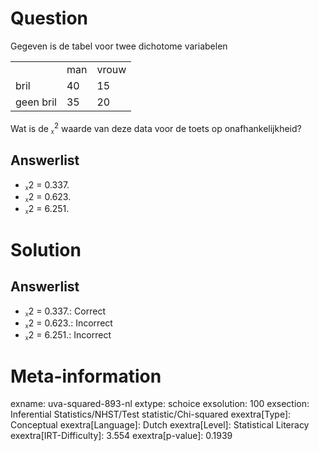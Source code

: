 Question
========

Gegeven is de tabel voor twee dichotome variabelen

  ----------- ----- -------
              man   vrouw
  bril        40    15
  geen bril   35    20
  ----------- ----- -------

Wat is de ᵪ^2^ waarde van deze data voor de toets op onafhankelijkheid?

Answerlist
----------

* ᵪ2 =  0.337.
* ᵪ2 =  0.623.
* ᵪ2 =  6.251.

Solution
========

Answerlist
----------

* ᵪ2 =  0.337.: Correct
* ᵪ2 =  0.623.: Incorrect
* ᵪ2 =  6.251.: Incorrect

Meta-information
================
exname: uva-squared-893-nl
extype: schoice
exsolution: 100
exsection: Inferential Statistics/NHST/Test statistic/Chi-squared
exextra[Type]: Conceptual
exextra[Language]: Dutch
exextra[Level]: Statistical Literacy
exextra[IRT-Difficulty]: 3.554
exextra[p-value]: 0.1939
